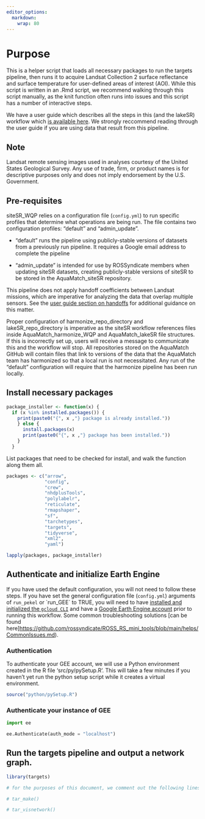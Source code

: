 ```yaml
---
editor_options: 
  markdown: 
    wrap: 80
---
```


# Purpose

This is a helper script that loads all necessary packages to run the targets
pipeline, then runs it to acquire Landsat Collection 2 surface reflectance and
surface temperature for user-defined areas of interest (AOI). While this script
is written in an .Rmd script, we recommend walking through this script manually,
as the knit function often runs into issues and this script has a number of
interactive steps.

We have a user guide which describes all the steps in this (and the lakeSR)
workflow which [is available
here](https://aquasat.github.io/AquaMatch_lakeSR/index.html). We strongly
reccommend reading through the user guide if you are using data that result from
this pipeline.

## Note

Landsat remote sensing images used in analyses courtesy of the United States
Geological Survey. Any use of trade, firm, or product names is for descriptive
purposes only and does not imply endorsement by the U.S. Government.

## Pre-requisites

siteSR_WQP relies on a configuration file (`config.yml`) to run specific
profiles that determine what operations are being run. The file contains two
configuration profiles: "default" and "admin_update".

-   "default" runs the pipeline using publicly-stable versions of datasets from
    a previously run pipeline. It requires a Google email address to complete
    the pipeline

-   "admin_update" is intended for use by ROSSyndicate members when updating
    siteSR datasets, creating publicly-stable versions of siteSR to be
    stored in the AquaMatch_siteSR repository.

This pipeline does not apply handoff coefficients between Landsat missions,
which are imperative for analyzing the data that overlap multiple sensors. See
the [user guide section on
handoffs](https://aquasat.github.io/AquaMatch_lakeSR/define-handoff.html) for
additional guidance on this matter.

Proper configuration of harmonize_repo_directory and lakeSR_repo_directory is
imperative as the siteSR workflow references files inside
AquaMatch_harmonize_WQP and AquaMatch_lakeSR file structures. If this is
incorrectly set up, users will receive a message to communicate this and the
workflow will stop. All repositories stored on the AquaMatch GitHub will
contain files that link to versions of the data that the AquaMatch team has
harmonized so that a local run is not necessitated. Any run of the "default"
configuration will require that the harmonize pipeline has been run locally.

## Install necessary packages

```r
package_installer <- function(x) {
  if (x %in% installed.packages()) {
    print(paste0("{", x ,"} package is already installed."))
    } else {
      install.packages(x)
      print(paste0("{", x ,"} package has been installed."))
    }
  }
```

List packages that need to be checked for install, and walk the function along
them all.

```r
packages <- c("arrow",
              "config",
              "crew",
              "nhdplusTools",
              "polylabelr",
              "reticulate",
              "rmapshaper",
              "sf", 
              "tarchetypes",
              "targets",
              "tidyverse",
              "xml2",
              "yaml")

lapply(packages, package_installer)
```

## Authenticate and initialize Earth Engine

If you have used the default configuration, you will not need to follow these
steps. If you have set the general configuration file (`config.yml`) arguments
of `run_pekel` or \`run_GEE\` to TRUE, you will need to have [installed and
initialized the `gcloud CLI`](https://cloud.google.com/sdk/docs/install) and
have a [Google Earth Engine
account](https://code.earthengine.google.com/register) prior to running this
workflow. Some common troubleshooting solutions [can be found
here]<https://github.com/rossyndicate/ROSS_RS_mini_tools/blob/main/helps/CommonIssues.md>).

### Authentication

To authenticate your GEE account, we will use a Python environment created in
the R file 'src/py/pySetup.R'. This will take a few minutes if you haven't yet
run the python setup script while it creates a virtual environment.

```r
source("python/pySetup.R")
```

### Authenticate your instance of GEE

```python
import ee

ee.Authenticate(auth_mode = "localhost")
```

## Run the targets pipeline and output a network graph.

```r
library(targets)

# for the purposes of this document, we comment out the following lines, as they may take a long time to run depending on configuration settings. 

# tar_make()

# tar_visnetwork()
```
